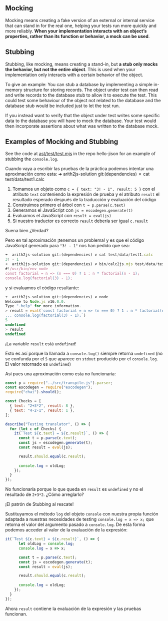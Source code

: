 ## Mocking 

Mocking means creating a fake version of an external or internal service that can stand in for the real one, helping your tests run more quickly and more reliably. **When your implementation interacts with an object’s properties, rather than its function or behavior, a mock can be used**.

## Stubbing 

Stubbing, like mocking, means creating a stand-in, but **a stub only mocks the behavior, but not the entire object**. This is used when your implementation only interacts with a certain behavior of the object.


To give an example: You can stub a database by implementing a simple in-memory structure for storing records. The object under test can then read and write records to the database stub to allow it to execute the test. This could test some behaviour of the object not related to the database and the database stub would be included just to let the test run.

If you instead want to verify that the object under test writes some specific data to the database you will have to mock the database. Your test would then incorporate assertions about what was written to the database mock.

## Examples of Mocking and Stubbing

See the code at [ast/test/test.mjs](https://github.com/ULL-ESIT-PL/hello-jison/blob/master/ast/test/test.mjs#L32-L39) in the repo hello-jison for an example of stubbing the `console.log`.

Cuando vaya a escribir las pruebas de la práctica podemos intentar una aproximación como esta:
➜  arith2js-solution git:(dependencies) ✗ cat test/data/test1.calc 

1. Tomamos un objeto como `c = { text: "3! - 1", result: 5 }` con el atributo `text` conteniendo la expresión de prueba y el atributo `result` el resultado esperado después de la traducción y evaluación del código 
2. Construimos primero el árbol con `t = p.parse(c.text)`
3. Generamos el JavaScript con `js = escodegen.generate(t)`
4. Evaluamos el JavaScript con `result = eval(js)`
5. Si nuestro traductor es correcto `result` debería ser igual `c.result`

Suena bien ¿Verdad?

Pero en tal aproximación ¡tenemos un problema! y es que el código JavaScript generado para `"3! - 1"` nos han pedido que sea:

```js
➜  arith2js-solution git:(dependencies) ✗ cat test/data/test1.calc 
3! - 1                                                                                                        
➜  arith2js-solution git:(dependencies) ✗ bin/calc2js.mjs test/data/test1.calc 
#!/usr/bin/env node
const factorial = n => (n === 0) ? 1 : n * factorial(n - 1);
console.log(factorial(3) - 1);
```

y si evaluamos el código resultante:

```js
➜  arith2js-solution git:(dependencies) ✗ node                                
Welcome to Node.js v16.0.0.
Type ".help" for more information.
> result = eval(`const factorial = n => (n === 0) ? 1 : n * factorial(n - 1);
... console.log(factorial(3) - 1);`)
5
undefined
> result
undefined
```

¡La variable `result` está `undefined`! 

Esto es así porque la llamada a `console.log()` siempre retorna `undefined` (no se confunda por el `5` que aparece en `stdout` producido por el `console.log`. El valor retornado es `undefined`)

Así pues una aproximación como esta no funcionaría:

```js
const p = require("../src/transpile.js").parser;
const escodegen = require("escodegen");
require("chai").should();

const Checks = [
  { text: "2+3*2", result: 8 },
  { text: "4-2-1", result: 1 },
];

describe("Testing translator", () => {
  for (let c of Checks) {
    it(`Test ${c.text} = ${c.result}`, () => {
      const t = p.parse(c.text);
      const js = escodegen.generate(t);
      const result = eval(js);

      result.should.equal(c.result);
      
      console.log = oldLog;
    });
  }
});
```

No funcionaría porque lo que queda en `result` es `undefined` y no el resultado de `2+3*2`.
¿Cómo arreglarlo?

¡El patrón de Stubbing al rescate!

Sustituyamos el método `log` del objeto `console` con nuestra propia función adaptada a nuestras necesidades de  testing `console.log = x => x;` que retorna el valor del argumento pasado a `console.log`. De esta forma podemos acceder al valor de la evaluación de la expresión:

```js
it(`Test ${c.text} = ${c.result}`, () => {
      let oldLog = console.log;
      console.log = x => x;

      const t = p.parse(c.text);
      const js = escodegen.generate(t);
      const result = eval(js);

      result.should.equal(c.result);
      
      console.log = oldLog;
    });
  }
});
```

Ahora `result` contiene la evaluación de la expresión y las pruebas funcionan.
